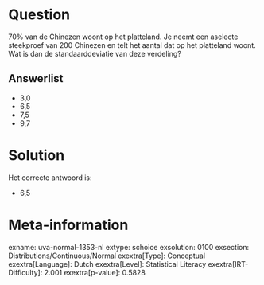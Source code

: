 Question
========

70% van de Chinezen woont op het platteland. Je neemt een aselecte
steekproef van 200 Chinezen en telt het aantal dat op het platteland
woont. Wat is dan de standaarddeviatie van deze verdeling?

Answerlist
----------

* 3,0
* 6,5
* 7,5
* 9,7

Solution
========

Het correcte antwoord is: 

* 6,5

Meta-information
================
exname: uva-normal-1353-nl
extype: schoice
exsolution: 0100
exsection: Distributions/Continuous/Normal
exextra[Type]: Conceptual
exextra[Language]: Dutch
exextra[Level]: Statistical Literacy
exextra[IRT-Difficulty]: 2.001
exextra[p-value]: 0.5828
